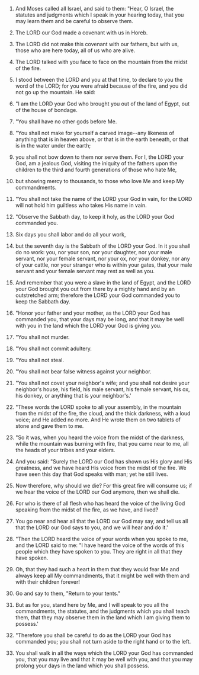 
1. And Moses called all Israel, and said to them: "Hear, O Israel, the statutes and judgments which I speak in your hearing today, that you may learn them and be careful to observe them.

2. The LORD our God made a covenant with us in Horeb.

3. The LORD did not make this covenant with our fathers, but with us, those who are here today, all of us who are alive.

4. The LORD talked with you face to face on the mountain from the midst of the fire.

5. I stood between the LORD and you at that time, to declare to you the word of the LORD; for you were afraid because of the fire, and you did not go up the mountain. He said:

6. "I am the LORD your God who brought you out of the land of Egypt, out of the house of bondage.

7. "You shall have no other gods before Me.

8. "You shall not make for yourself a carved image--any likeness of anything that is in heaven above, or that is in the earth beneath, or that is in the water under the earth;

9. you shall not bow down to them nor serve them. For I, the LORD your God, am a jealous God, visiting the iniquity of the fathers upon the children to the third and fourth generations of those who hate Me,

10. but showing mercy to thousands, to those who love Me and keep My commandments.

11. "You shall not take the name of the LORD your God in vain, for the LORD will not hold him guiltless who takes His name in vain.

12. "Observe the Sabbath day, to keep it holy, as the LORD your God commanded you.

13. Six days you shall labor and do all your work,

14. but the seventh day is the Sabbath of the LORD your God. In it you shall do no work: you, nor your son, nor your daughter, nor your male servant, nor your female servant, nor your ox, nor your donkey, nor any of your cattle, nor your stranger who is within your gates, that your male servant and your female servant may rest as well as you.

15. And remember that you were a slave in the land of Egypt, and the LORD your God brought you out from there by a mighty hand and by an outstretched arm; therefore the LORD your God commanded you to keep the Sabbath day.

16. "Honor your father and your mother, as the LORD your God has commanded you, that your days may be long, and that it may be well with you in the land which the LORD your God is giving you.

17. "You shall not murder.

18. "You shall not commit adultery.

19. "You shall not steal.

20. "You shall not bear false witness against your neighbor.

21. "You shall not covet your neighbor's wife; and you shall not desire your neighbor's house, his field, his male servant, his female servant, his ox, his donkey, or anything that is your neighbor's.'

22. "These words the LORD spoke to all your assembly, in the mountain from the midst of the fire, the cloud, and the thick darkness, with a loud voice; and He added no more. And He wrote them on two tablets of stone and gave them to me.

23. "So it was, when you heard the voice from the midst of the darkness, while the mountain was burning with fire, that you came near to me, all the heads of your tribes and your elders.

24. And you said: "Surely the LORD our God has shown us His glory and His greatness, and we have heard His voice from the midst of the fire. We have seen this day that God speaks with man; yet he still lives.

25. Now therefore, why should we die? For this great fire will consume us; if we hear the voice of the LORD our God anymore, then we shall die.

26. For who is there of all flesh who has heard the voice of the living God speaking from the midst of the fire, as we have, and lived?

27. You go near and hear all that the LORD our God may say, and tell us all that the LORD our God says to you, and we will hear and do it.'

28. "Then the LORD heard the voice of your words when you spoke to me, and the LORD said to me: "I have heard the voice of the words of this people which they have spoken to you. They are right in all that they have spoken.

29. Oh, that they had such a heart in them that they would fear Me and always keep all My commandments, that it might be well with them and with their children forever!

30. Go and say to them, "Return to your tents."

31. But as for you, stand here by Me, and I will speak to you all the commandments, the statutes, and the judgments which you shall teach them, that they may observe them in the land which I am giving them to possess.'

32. "Therefore you shall be careful to do as the LORD your God has commanded you; you shall not turn aside to the right hand or to the left.

33. You shall walk in all the ways which the LORD your God has commanded you, that you may live and that it may be well with you, and that you may prolong your days in the land which you shall possess.



